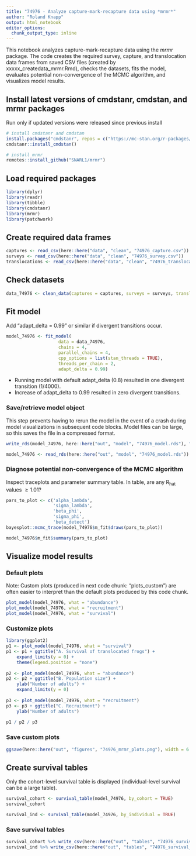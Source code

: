 ```yaml
---
title: "74976 - Analyze capture-mark-recapture data using *mrmr*"
author: "Roland Knapp"
output: html_notebook
editor_options: 
  chunk_output_type: inline
---
```

This notebook analyzes capture-mark-recapture data using the *mrmr* package. The code creates the required survey, capture, and translocation data frames from saved CSV files (created by xxxxx_createdata_mrmr.Rmd), checks the datasets, fits the model, evaluates potential non-convergence of the MCMC algorithm, and visualizes model results. 

## Install latest versions of cmdstanr, cmdstan, and mrmr packages
Run only if updated versions were released since previous install
```r
# install cmdstanr and cmdstan
install.packages("cmdstanr", repos = c("https://mc-stan.org/r-packages/", getOption("repos")))
cmdstanr::install_cmdstan()

# install mrmr
remotes::install_github("SNARL1/mrmr")
```

## Load required packages
```r
library(dplyr)
library(readr)
library(tibble)
library(cmdstanr)
library(mrmr)
library(patchwork)
```

## Create required data frames
```r
captures <- read_csv(here::here("data", "clean", "74976_capture.csv"))
surveys <- read_csv(here::here("data", "clean", "74976_survey.csv"))
translocations <- read_csv(here::here("data", "clean", "74976_translocation.csv"))
```

## Check datasets
```r
data_74976 <- clean_data(captures = captures, surveys = surveys, translocations = translocations)
```

## Fit model
Add "adapt_delta = 0.99" or similar if divergent transitions occur. 
```r
model_74976 <- fit_model(
                    data = data_74976, 
                    chains = 4, 
                    parallel_chains = 4, 
                    cpp_options = list(stan_threads = TRUE),
                    threads_per_chain = 2, 
                    adapt_delta = 0.99)
```
* Running model with default adapt_delta (0.8) resulted in one divergent transition (1/4000).
* Increase of adapt_delta to 0.99 resulted in zero divergent transitions. 

### Save/retrieve model object
This step prevents having to rerun the model in the event of a crash during model visualizations in subsequent code blocks. Model files can be large, so this saves the file in a compressed format.
```r
write_rds(model_74976, here::here("out", "model", "74976_model.rds"), "xz", compression = 9L)
```
```r
model_74976 <- read_rds(here::here("out", "model", "74976_model.rds"))
```

### Diagnose potential non-convergence of the MCMC algorithm
Inspect traceplots and parameter summary table. In table, are any R~hat~ values $\ge 1.01$?
```r
pars_to_plot <- c('alpha_lambda', 
                  'sigma_lambda', 
                  'beta_phi', 
                  'sigma_phi', 
                  'beta_detect')
bayesplot::mcmc_trace(model_74976$m_fit$draws(pars_to_plot))

model_74976$m_fit$summary(pars_to_plot)
```

## Visualize model results
### Default plots
Note: Custom plots (produced in next code chunk: "plots_custom") are often easier to interpret than the default plots produced by this code chunk.
```r
plot_model(model_74976, what = "abundance")
plot_model(model_74976, what = "recruitment")
plot_model(model_74976, what = "survival")
```

### Customize plots
```r
library(ggplot2)
p1 <- plot_model(model_74976, what = "survival") 
p1 <- p1 + ggtitle("A. Survival of translocated frogs") +
    expand_limits(y = 0) +
    theme(legend.position = "none")
  
p2 <- plot_model(model_74976, what = "abundance") 
p2 <- p2 + ggtitle("B. Population size") +
    ylab("Number of adults") + 
    expand_limits(y = 0)
  
p3 <- plot_model(model_74976, what = "recruitment")
p3 <- p3 + ggtitle("C. Recruitment") +
    ylab("Number of adults")
  
p1 / p2 / p3
```

### Save custom plots
```r
ggsave(here::here("out", "figures", "74976_mrmr_plots.png"), width = 6.5, height = 7.2)
```

## Create survival tables
Only the cohort-level survival table is displayed (individual-level survival can be a large table).
```r
survival_cohort <- survival_table(model_74976, by_cohort = TRUE)
survival_cohort

survival_ind <- survival_table(model_74976, by_individual = TRUE) 
```

### Save survival tables
```r
survival_cohort %>% write_csv(here::here("out", "tables", "74976_survival_cohort.csv"))
survival_ind %>% write_csv(here::here("out", "tables", "74976_survival_ind.csv"))
```
